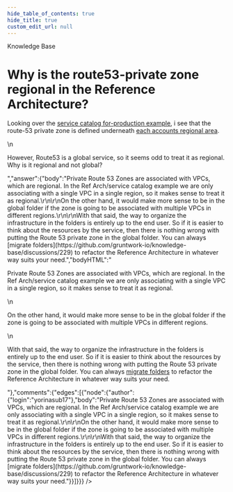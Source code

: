 ```yaml
---
hide_table_of_contents: true
hide_title: true
custom_edit_url: null
---
```



<CenterLayout>
<span class="title">Knowledge Base</span>
<h1>Why is the route53-private zone regional in the Reference Architecture?</h1>
<GitHub json={{"id":"D_kwDOF8slf84AO-JR","number":260,"author":{"login":"yorinasub17"},"title":"Why is the route53-private zone regional in the Reference Architecture?","body":"Looking over the [service catalog for-production example](https://github.com/gruntwork-io/terraform-aws-service-catalog), i see that the route-53 private zone is defined underneath [each accounts regional area](https://github.com/gruntwork-io/terraform-aws-service-catalog/tree/master/examples/for-production/infrastructure-live/dev/us-west-2/dev/networking/route53-private).\r\n\r\nHowever, Route53 is a global service, so it seems odd to treat it as regional. Why is it regional and not global?","bodyHTML":"<p dir=\"auto\">Looking over the <a href=\"https://github.com/gruntwork-io/terraform-aws-service-catalog\">service catalog for-production example</a>, i see that the route-53 private zone is defined underneath <a href=\"https://github.com/gruntwork-io/terraform-aws-service-catalog/tree/master/examples/for-production/infrastructure-live/dev/us-west-2/dev/networking/route53-private\">each accounts regional area</a>.</p>\n<p dir=\"auto\">However, Route53 is a global service, so it seems odd to treat it as regional. Why is it regional and not global?</p>","answer":{"body":"Private Route 53 Zones are associated with VPCs, which are regional. In the Ref Arch/service catalog example we are only associating with a single VPC in a single region, so it makes sense to treat it as regional.\r\n\r\nOn the other hand, it would make more sense to be in the global folder if the zone is going to be associated with multiple VPCs in different regions.\r\n\r\nWith that said, the way to organize the infrastructure in the folders is entirely up to the end user. So if it is easier to think about the resources by the service, then there is nothing wrong with putting the Route 53 private zone in the global folder. You can always [migrate folders](https://github.com/gruntwork-io/knowledge-base/discussions/229) to refactor the Reference Architecture in whatever way suits your need.","bodyHTML":"<p dir=\"auto\">Private Route 53 Zones are associated with VPCs, which are regional. In the Ref Arch/service catalog example we are only associating with a single VPC in a single region, so it makes sense to treat it as regional.</p>\n<p dir=\"auto\">On the other hand, it would make more sense to be in the global folder if the zone is going to be associated with multiple VPCs in different regions.</p>\n<p dir=\"auto\">With that said, the way to organize the infrastructure in the folders is entirely up to the end user. So if it is easier to think about the resources by the service, then there is nothing wrong with putting the Route 53 private zone in the global folder. You can always <a href=\"https://github.com/gruntwork-io/knowledge-base/discussions/229\" data-hovercard-type=\"discussion\" data-hovercard-url=\"/gruntwork-io/knowledge-base/discussions/229/hovercard\">migrate folders</a> to refactor the Reference Architecture in whatever way suits your need.</p>"},"comments":{"edges":[{"node":{"author":{"login":"yorinasub17"},"body":"Private Route 53 Zones are associated with VPCs, which are regional. In the Ref Arch/service catalog example we are only associating with a single VPC in a single region, so it makes sense to treat it as regional.\r\n\r\nOn the other hand, it would make more sense to be in the global folder if the zone is going to be associated with multiple VPCs in different regions.\r\n\r\nWith that said, the way to organize the infrastructure in the folders is entirely up to the end user. So if it is easier to think about the resources by the service, then there is nothing wrong with putting the Route 53 private zone in the global folder. You can always [migrate folders](https://github.com/gruntwork-io/knowledge-base/discussions/229) to refactor the Reference Architecture in whatever way suits your need."}}]}}} />

</CenterLayout>
  

<!-- ##DOCS-SOURCER-START
{
  "sourcePlugin": "github-discussions",
  "hash": "12dcf958deb1bea2496ceefcb8c9541f"
}
##DOCS-SOURCER-END -->
